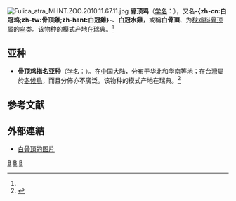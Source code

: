 {{noteTA
|T=zh-cn:骨顶鸡; zh-tw:白冠雞; zh-hant:骨頂雞
|1=zh-cn:骨顶鸡; zh-tw:白冠雞; zh-hant:骨頂雞
}}
{{speciesbox
| name = 骨顶鸡
| status = LC
| status_system = IUCN3.1
| status_ref = <ref name=IUCN>{{IUCN|id=22692913 |title=''Fulica atra'' |assessor=BirdLife International |assessor-link=BirdLife International |version=2013.2 |year=2012 |accessdate=26 November 2013}}</ref>
| image = Fulica atra, Blässhuhn am Adenauer-Weiher.jpg
| genus = Fulica
| species = atra
| authority = ([[卡尔·林奈|Linnaeus]], 1758)<ref name='id1806'>{{cite web| url =http://www.bioinfo.cn/db05/BjdwSpecies.php?action=view&id=1806| title =骨顶鸡| work =《中国动物物种编目数据库》| publisher =中国科学院微生物研究所| author =中国科学院动物研究所| accessdate =2009-04-04| deadurl =yes| archiveurl =https://web.archive.org/web/20160305022813/http://www.bioinfo.cn/db05/BjdwSpecies.php?action=view&id=1806| archivedate =2016-03-05}}</ref>
| range_map = FulicaAtraIUCN2019 2.png
| range_map_caption = ''F. atra''分佈範圍{{leftlegend|#00FF00|繁殖區|outline=gray}} {{leftlegend|#008000|留鳥|outline=gray}} {{leftlegend|#007FFF|非繁殖區|outline=gray}} {{leftlegend|#FF00FF|迷鳥|outline=gray}} 
| synonyms = * ''Fulica aterrima'' {{small|Linnaeus, 1766}}
* ''Fulica prior'' <small>De Vis, 1888</small><ref name=Condon1975/>
}}
[[File:Fulica_atra_MHNT.ZOO.2010.11.67.11.jpg|thumb]]
'''骨顶鸡'''（[[学名|学名]]：{{lang|la|''Fulica atra''}}），又名'''-{zh-cn:白冠鸡;zh-tw:骨頂雞;zh-hant:白冠雞}-'''、'''白冠水雞'''，或稱'''白骨頂'''、为[[秧鸡科|秧鸡科]][[骨顶属|骨顶属]]的[[鸟类|鸟类]]{{r|id1806}}。该物种的模式产地在瑞典。<ref name='id1806'/>

== 亚种 ==
* '''骨顶鸡指名亚种'''（[[学名|学名]]：{{lang|la|''Fulica atra atra''}}）。在[[中国大陆|中国大陆]]，分布于华北和华南等地；在[[台灣|台灣]]屬於[[鸟类迁徙|冬候鳥]]，而且分佈亦不廣泛{{r|TaiBNET_380297}}。该物种的模式产地在瑞典。<ref name='id1807'>{{cite web| url =http://www.bioinfo.cn/db05/BjdwSpecies.php?action=view&id=1807| title =骨顶鸡指名亚种| work =《中国动物物种编目数据库》| publisher =中国科学院微生物研究所| author =中国科学院动物研究所| accessdate =2009-04-04| deadurl =yes| archiveurl =https://web.archive.org/web/20131203122335/http://www.bioinfo.cn/db05/BjdwSpecies.php?action=view| archivedate =2013-12-03}}</ref>{{r|TaiBIF_380297|TaiBNET_380297}}

==参考文献==
{{reflist |refs=
<ref name=Condon1975>{{cite book |last1=Condon |first1=H.T. |authorlink=Herbert Thomas Condon |year=1975 |title=Checklist of the Birds of Australia: Non-Passerines |publisher=Royal Australasian Ornithologists Union |location=Melbourne |page=57}}</ref>
<ref name="TaiBIF_380297 ">{{TaiBIF| zh=白骨頂 | id=380297 | binomial=Fulica atra atra | authority=Linnaeus, 1758 | var= | access-date=2013-01-24}}</ref>
<ref name="TaiBNET_380297 ">{{TaiBNET| zh=白骨頂 | id=380297 | binomial=Fulica atra atra | authority=Linnaeus, 1758 | var= | access-date=2013-01-24}}</ref>
}}

==外部連結==
{{Commons category|Fulica atra}}
* [https://pic.birdnet.cn/atlas//202011/15/205418azn8w25v5funpll8.jpg 白骨頂的图片]
{{Taxonbar|from=Q25376}}

[[Category:骨顶属|B]]
[[Category:_1758年描述的鸟类|B]]
[[Category:_卡尔·林奈命名的生物分类|B]]


{{鸡形目小作品}}